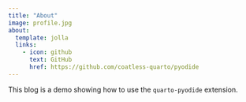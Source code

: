 ```yaml
---
title: "About"
image: profile.jpg
about:
  template: jolla
  links:
    - icon: github
      text: GitHub
      href: https://github.com/coatless-quarto/pyodide
---
```


This blog is a demo showing how to use the `quarto-pyodide` extension.
